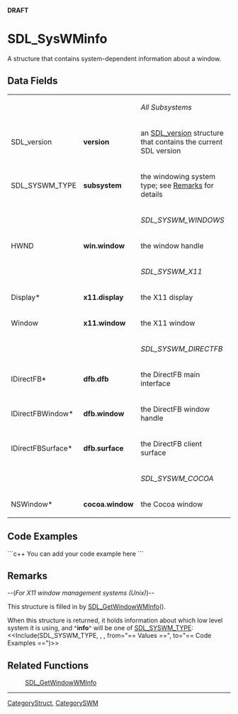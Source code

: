 <!-- pragma section-numbers off -->
<!-- pragma disable-camelcase -->
'''DRAFT'''

= SDL_SysWMinfo =
A structure that contains system-dependent information about a window.


== Data Fields ==
{|
|
|
|''All Subsystems''
|-
|SDL_version
|'''version'''
|an [[SDL_version]] structure that contains the current SDL version
|-
|SDL_SYSWM_TYPE
|'''subsystem'''
|the windowing system type; see [[#Remarks|Remarks]] for details
|-
|
|
|''SDL_SYSWM_WINDOWS''
|-
|HWND
|'''win.window'''
|the window handle
|-
|
|
|''SDL_SYSWM_X11''
|-
|Display*
|'''x11.display'''
|the X11 display
|-
|Window
|'''x11.window'''
|the X11 window
|-
|
|
|''SDL_SYSWM_DIRECTFB''
|-
|IDirectFB*
|'''dfb.dfb'''
|the DirectFB main interface
|-
|IDirectFBWindow*
|'''dfb.window'''
|the DirectFB window handle
|-
|IDirectFBSurface*
|'''dfb.surface'''
|the DirectFB client surface
|-
|
|
|''SDL_SYSWM_COCOA''
|-
|NSWindow*
|'''cocoa.window'''
|the Cocoa window
|}

== Code Examples ==
```c++
You can add your code example here
```

== Remarks ==
--(''For X11 window management systems (Unix)'')--

This structure is filled in by [[SDL_GetWindowWMInfo]]().

When this structure is returned, it holds information about which low level system it is using, and ^'''info'''^ will be one of [[SDL_SYSWM_TYPE]]:
<<Include(SDL_SYSWM_TYPE, , , from="== Values ==", to="== Code Examples ==")>>


== Related Functions ==
:[[SDL_GetWindowWMInfo]]

----
[[CategoryStruct]], [[CategorySWM]]
